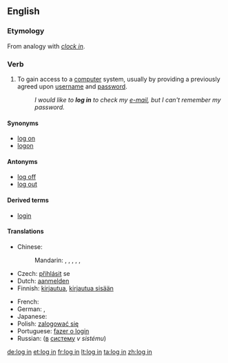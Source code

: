 {{also|login|lögin}}
==English==
{{wikipedia}}

===Etymology===
From analogy with ''[[clock in]]''.

===Verb===
{{en-verb|inf=to [[log]] [[in]]|logs in|logging in|logged in}}

# {{computing}} To gain access to a [[computer]] system, usually by providing a previously agreed upon [[username]] and [[password]].
#: ''I would like to '''log in''' to check my [[e-mail]], but I can't remember my password.''

====Synonyms====
* [[log on]]
* [[logon]]

====Antonyms====
* [[log off]]
* [[log out]]

====Derived terms====
* [[login]]

====Translations====
{{trans-top|gain access to a computer system}}
* Chinese:
*: Mandarin: {{t|zh|記入|sc=Hani}},  {{t|zh|记入|tr=jìrù|sc=Hani}},  {{t|zh|登錄|sc=Hani}},  {{t|zh|登录|tr=dēnglù|sc=Hani}},  {{t|zh|簽入|sc=Hani}},  {{t|zh|签入|tr=qiānrù|sc=Hani}}
* Czech: [[přihlásit]] se
* Dutch: [[aanmelden]]
* Finnish: [[kirjautua]], [[kirjautua sisään]]
{{trans-mid}}
* French: {{t|fr|identifier|alt=s'identifier}}
* German: {{t|de|anmelden|alt=sich anmelden}},  {{t|de|einloggen|alt=sich einloggen}}
* Japanese: {{t|ja|ログイン|tr=roguin-surú|alt=ログインする|sc=Jpan}}
* Polish: [[zalogować się]]
* Portuguese: [[fazer o login]]
* Russian: {{t|ru|войти|tr=vojtí|sc=Cyrl}} ([[в]] [[система|систему]] ''v sistému'')
{{trans-bottom}}

[[de:log in]]
[[et:log in]]
[[fr:log in]]
[[lt:log in]]
[[ta:log in]]
[[zh:log in]]